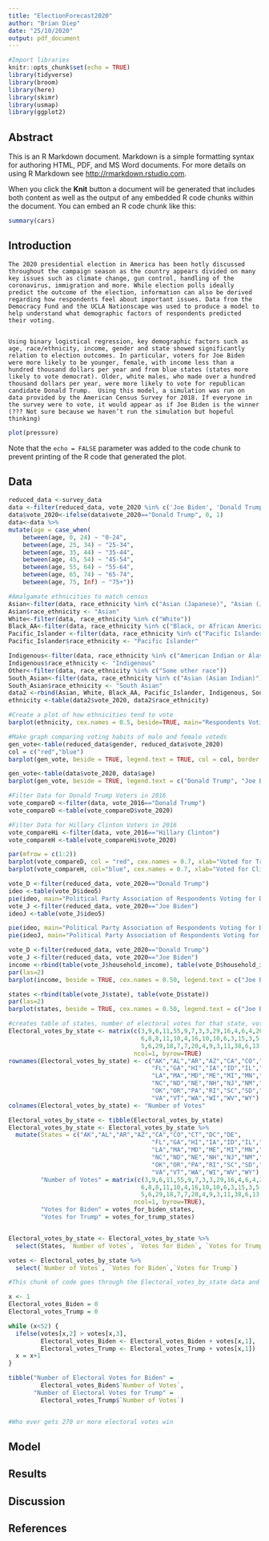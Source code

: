 ```yaml
---
title: "ElectionForecast2020"
author: "Brian Diep"
date: "25/10/2020"
output: pdf_document
---
```


```r

#Import libraries
knitr::opts_chunk$set(echo = TRUE)
library(tidyverse)
library(broom)
library(here)
library(skimr)
library(usmap)
library(ggplot2)
```

## Abstract

This is an R Markdown document. Markdown is a simple formatting syntax for authoring HTML, PDF, and MS Word documents. For more details on using R Markdown see <http://rmarkdown.rstudio.com>.

When you click the **Knit** button a document will be generated that includes both content as well as the output of any embedded R code chunks within the document. You can embed an R code chunk like this:

```r
summary(cars)
```

## Introduction

	The 2020 presidential election in America has been hotly discussed throughout the campaign season as the country appears divided on many key issues such as climate change, gun control, handling of the coronavirus, immigration and more. While election polls ideally predict the outcome of the election, information can also be derived regarding how respondents feel about important issues. Data from the Democracy Fund and the UCLA Nationscape was used to produce a model to help understand what demographic factors of respondents predicted their voting. 
	
	
	Using binary logistical regression, key demographic factors such as age, race/ethnicity, income, gender and state showed significantly relation to election outcomes. In particular, voters for Joe Biden were more likely to be younger, female, with income less than a hundred thousand dollars per year and from blue states (states more likely to vote democrat). Older, white males, who made over a hundred thousand dollars per year, were more likely to vote for republican candidate Donald Trump.  Using this model, a simulation was run on data provided by the American Census Survey for 2018. If everyone in the survey were to vote, it would appear as if Joe Biden is the winner (??? Not sure because we haven’t run the simulation but hopeful thinking)


```r
plot(pressure)
```

Note that the `echo = FALSE` parameter was added to the code chunk to prevent printing of the R code that generated the plot.

## Data

```r
reduced_data <-survey_data
data <-filter(reduced_data, vote_2020 %in% c('Joe Biden', 'Donald Trump'))
data$vote_2020<-ifelse(data$vote_2020=="Donald Trump", 0, 1)
data<-data %>%
mutate(age = case_when(
    between(age, 0, 24) ~ "0-24",
    between(age, 25, 34) ~ "25-34",
    between(age, 35, 44) ~ "35-44",
    between(age, 45, 54) ~ "45-54",
    between(age, 55, 64) ~ "55-64",
    between(age, 65, 74) ~ "65-74",
    between(age, 75, Inf) ~ "75+"))

#Amalgamate ethnicities to match census 
Asian<-filter(data, race_ethnicity %in% c("Asian (Japanese)", "Asian (Japanese)", "Asian (Other)","Asian (Chinese)", "Asian (Korean)", "Asian (Filipino)", "Asian (Vietnamese)"))
Asian$race_ethnicity <- "Asian"
White<-filter(data, race_ethnicity %in% c("White"))
Black_AA<-filter(data, race_ethnicity %in% c("Black, or African American"))
Pacific_Islander <-filter(data, race_ethnicity %in% c("Pacific Islander (Samoan)", "Pacific Islander (Native Hawaiian)", "Pacific Islander (Other)","Pacific Islander (Guamanian)"))
Pacific_Islander$race_ethnicity <- "Pacific Islander"

Indigenous<-filter(data, race_ethnicity %in% c("American Indian or Alaska Native"))
Indigenous$race_ethnicity <- "Indigenous"
Other<-filter(data, race_ethnicity %in% c("Some other race"))
South_Asian<-filter(data, race_ethnicity %in% c("Asian (Asian Indian)"))
South_Asian$race_ethnicity <- "South Asian"
data2 <-rbind(Asian, White, Black_AA, Pacific_Islander, Indigenous, South_Asian, Other)
ethnicity <-table(data2$vote_2020, data2$race_ethnicity)
```
```r
#Create a plot of how ethnicities tend to vote
barplot(ethnicity, cex.names = 0.5, beside=TRUE, main="Respondents Voting Habits By Ethnicity", xlab= "Ethnicity", legend.text = c("Donald Trump", "Joe Biden"), col = c("red", "blue"))
```
```r
#Make graph comparing voting habits of male and female voteds
gen_vote<-table(reduced_data$gender, reduced_data$vote_2020)
col = c("red","blue")
barplot(gen_vote, beside = TRUE, legend.text = TRUE, col = col, border = "white", main="How Respondents Plan to Vote in 2020 By Gender", ylab="Number of respondents", xlab="Options for 2020 American Election", cex.names = 0.7)
```

```r
gen_vote<-table(data$vote_2020, data$age)
barplot(gen_vote, beside = TRUE, legend.text = c("Donald Trump", "Joe Biden"), col = col, border = "white", main="How Respondents Plan to Vote in 2020 By Age Group", ylab="Number of respondents", xlab="Age Groups in Years", cex.names = 0.7)
```

```r
#Filter Data for Donald Trump Voters in 2016
vote_compareD <-filter(data, vote_2016=="Donald Trump")
vote_compareD <-table(vote_compareD$vote_2020)

#Filter Data for Hillary Clinton Voters in 2016
vote_compareHi <-filter(data, vote_2016=="Hillary Clinton")
vote_compareH <-table(vote_compareHi$vote_2020)

par(mfrow = c(1:2))
barplot(vote_compareD, col = "red", cex.names = 0.7, xlab="Voted for Trump in 2016", legend.text = c("Donald Trump", "Joe Biden"))
barplot(vote_compareH, col="blue", cex.names = 0.7, xlab="Voted for Clinton in 2016", legend.text = c("Donald Trump", "Joe Biden"))
```
```r
vote_D <-filter(reduced_data, vote_2020=="Donald Trump")
ideo <-table(vote_D$ideo5)
pie(ideo, main="Political Party Association of Respondents Voting for Donald Trump")
vote_J <-filter(reduced_data, vote_2020=="Joe Biden")
ideoJ <-table(vote_J$ideo5)

pie(ideo, main="Political Party Association of Respondents Voting for Donald Trump")
pie(ideoJ, main="Political Party Association of Respondents Voting for Joe Biden")

```
```r
vote_D <-filter(reduced_data, vote_2020=="Donald Trump")
vote_J <-filter(reduced_data, vote_2020=="Joe Biden")
income <-rbind(table(vote_J$household_income), table(vote_D$household_income))
par(las=2)
barplot(income, beside = TRUE, cex.names = 0.50, legend.text = c("Joe Biden", "Donald Trump"), col = c("blue", "red"), main = "Voting Tendencies of Respondents by Income Brackets", ylab="Number of Respondents")

```

```r
states <-rbind(table(vote_J$state), table(vote_D$state))
par(las=2)
barplot(states, beside = TRUE, cex.names = 0.50, legend.text = c("Joe Biden", "Donald Trump"), col = c("blue", "red"), main = "Voting Tendencies of Respondents by State Brackets", ylab="Number of Respondents")
```
```r
#creates table of states, number of electoral votes for that state, votes for biden and votes for trump
Electoral_votes_by_state <- matrix(c(3,9,6,11,55,9,7,3,3,29,16,4,6,4,20,11,
                                     6,8,8,11,10,4,16,10,10,6,3,15,3,5,4,14,
                                     5,6,29,18,7,7,20,4,9,3,11,38,6,13,3,12,10,5,3),
                                   ncol=1, byrow=TRUE)
rownames(Electoral_votes_by_state) <- c("AK","AL","AR","AZ","CA","CO","CT","DC","DE",
                                        "FL","GA","HI","IA","ID","IL","IN","KS","KY",
                                        "LA","MA","MD","ME","MI","MN","MO","MS","MT",
                                        "NC","ND","NE","NH","NJ","NM","NV","NY","OH",
                                        "OK","OR","PA","RI","SC","SD","TN","TX","UT",
                                        "VA","VT","WA","WI","WV","WY")
colnames(Electoral_votes_by_state) <- "Number of Votes"

Electoral_votes_by_state <- tibble(Electoral_votes_by_state)
Electoral_votes_by_state <- Electoral_votes_by_state %>% 
  mutate(States = c("AK","AL","AR","AZ","CA","CO","CT","DC","DE",
                                        "FL","GA","HI","IA","ID","IL","IN","KS","KY",
                                        "LA","MA","MD","ME","MI","MN","MO","MS","MT",
                                        "NC","ND","NE","NH","NJ","NM","NV","NY","OH",
                                        "OK","OR","PA","RI","SC","SD","TN","TX","UT",
                                        "VA","VT","WA","WI","WV","WY"), 
         "Number of Votes" = matrix(c(3,9,6,11,55,9,7,3,3,29,16,4,6,4,20,11,
                                     6,8,8,11,10,4,16,10,10,6,3,15,3,5,4,14,
                                     5,6,29,18,7,7,20,4,9,3,11,38,6,13,3,12,10,5,3),
                                   ncol=1, byrow=TRUE),
         "Votes for Biden" = votes_for_biden_states,
         "Votes for Trump" = votes_for_trump_states)


Electoral_votes_by_state <- Electoral_votes_by_state %>% 
  select(States, `Number of Votes`, `Votes for Biden`, `Votes for Trump`)

votes <- Electoral_votes_by_state %>% 
  select(`Number of Votes`, `Votes for Biden`,`Votes for Trump`)

```

```r
#This chunk of code goes through the Electoral_votes_by_state data and sees who wins that state's electoral votes

x <- 1
Electoral_votes_Biden = 0
Electoral_votes_Trump = 0 

while (x<52) {
  ifelse(votes[x,2] > votes[x,3],
         Electoral_votes_Biden <- Electoral_votes_Biden + votes[x,1],
         Electoral_votes_Trump <- Electoral_votes_Trump + votes[x,1])
  x = x+1
}

tibble("Number of Electoral Votes for Biden" = 
         Electoral_votes_Biden$`Number of Votes`,
       "Number of Electoral Votes for Trump" = 
         Electoral_votes_Trump$`Number of Votes`)


#Who ever gets 270 or more electoral votes win
```



## Model

## Results

## Discussion

## References
